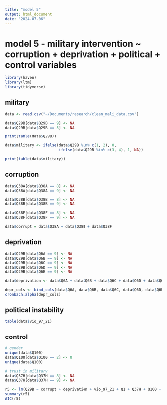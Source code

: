 ```yaml
---
title: "model 5"
output: html_document
date: "2024-07-06"
---
```


# model 5 - military intervention ~ corruption + deprivation + political + control variables

```r
library(haven)
library(ltm)
library(tidyverse)
```

## military

```r
data <- read.csv("~/Documents/research/clean_mali_data.csv")

data$Q29B[data$Q29B == 9] <- NA
data$Q29B[data$Q29B == 5] <- NA

print(table(data$Q29B))

data$military <- ifelse(data$Q29B %in% c(1, 2), 0,
                        ifelse(data$Q29B %in% c(3, 4), 1, NA))

print(table(data$military))
```

## corruption

```r
data$Q38A[data$Q38A == 8] <- NA
data$Q38A[data$Q38A == 9] <- NA

data$Q38B[data$Q38B == 8] <- NA
data$Q38B[data$Q38B == 9] <- NA

data$Q38F[data$Q38F == 8] <- NA
data$Q38F[data$Q38F == 9] <- NA

data$corrupt = data$Q38A + data$Q38B + data$Q38F
```

## deprivation

```r
data$Q29B[data$Q6A == 9] <- NA
data$Q29B[data$Q6B == 9] <- NA
data$Q29B[data$Q6C == 9] <- NA
data$Q29B[data$Q6D == 9] <- NA
data$Q29B[data$Q6E == 9] <- NA

data$deprivation <- data$Q6A + data$Q6B + data$Q6C + data$Q6D + data$Q6E

depr_cols <- bind_cols(data$Q6A, data$Q6B, data$Q6C, data$Q6D, data$Q6E)
cronbach.alpha(depr_cols)
```

## political instability

```r
table(data$vio_97_21)
```

## control

```r
# gender
unique(data$Q100)
data$Q100[data$Q100 == 2] <- 0
unique(data$Q100)

# trust in military
data$Q37H[data$Q37H == 8] <- NA
data$Q37H[data$Q37H == 9] <- NA
```

```r
r5 <- lm(Q29B ~ corrupt + deprivation + vio_97_21 + Q1 + Q37H + Q100 + Q94 + night_2020mean, data = data)
summary(r5)
AIC(r5)
```
